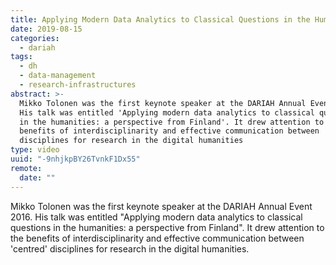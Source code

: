 ```yaml
---
title: Applying Modern Data Analytics to Classical Questions in the Humanities
date: 2019-08-15
categories:
  - dariah
tags:
  - dh
  - data-management
  - research-infrastructures
abstract: >-
  Mikko Tolonen was the first keynote speaker at the DARIAH Annual Event 2016. 
  His talk was entitled 'Applying modern data analytics to classical questions
  in the humanities: a perspective from Finland'. It drew attention to the
  benefits of interdisciplinarity and effective communication between 'centred'
  disciplines for research in the digital humanities
type: video
uuid: "-9nhjkpBY26TvnkF1Dx55"
remote:
  date: ""
---
```


Mikko Tolonen was the first keynote speaker at the DARIAH Annual Event 2016. His
talk was entitled "Applying modern data analytics to classical questions in the
humanities: a perspective from Finland". It drew attention to the benefits of
interdisciplinarity and effective communication between 'centred' disciplines
for research in the digital humanities.

<VideoCard
  title="Applying Modern Data Analytics to Classical Questions in the Humanities"
  id="R3k4OJUToXU"
  image="assets/images/cms/posts/modern-data-analytics-classical-questions/mikko-tolonen.png"
/>
